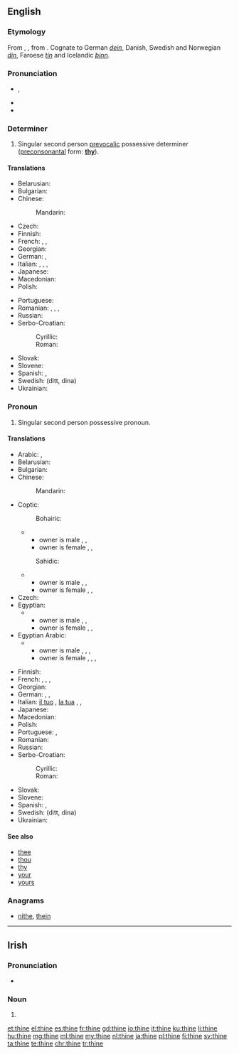 ==English==
{{wikipedia}}

===Etymology===
From {{etyl|enm|en}} {{term|thyn|lang=enm}}, {{term|þyn|lang=enm}}, from {{etyl|ang|en}} {{m|ang|þīn}}. Cognate to German ''[[dein]]'', Danish, Swedish and Norwegian ''[[din]]'', Faroese ''[[tín]]'' and Icelandic ''[[þinn]]''.

===Pronunciation===
* {{a|UK}} {{enPR|<i>th</i>īn}}, {{IPA|/ðaɪn/|lang=en}}
* {{audio|en-us-thine.ogg|Audio (US)|lang=en}}
* {{rhymes|aɪn|lang=en}}

===Determiner===
{{head|en|determiner|cat2=possessive determiners}}

# {{context|archaic|lang=en}} Singular second person [[prevocalic]] possessive determiner ([[preconsonantal]] form: '''[[thy]]''').

====Translations====
{{trans-top|possessive determiner}}
* Belarusian: {{t|be|твой|tr=tvoj|sc=Cyrl}}
* Bulgarian: {{t|bg|твой|tr=tvoj|sc=Cyrl}}
* Chinese:
*: Mandarin: {{t+|cmn|你|tr=nǐde|alt=你的|sc=Hani}}
* Czech: {{t+|cs|tvůj}}
* Finnish: {{t+|fi|sinun}}
* French: {{t+|fr|ton|m}}, {{t+|fr|ta|f}}, {{t+|fr|tes|m-p|f-p}}
* Georgian: {{t|ka|შენი|sc=Geor}}
* German: {{t+|de|dein}}, {{t+|de|deiner}}
* Italian: {{t+|it|tuo|m}}, {{t+|it|tua|f}}, {{t+|it|tuoi|m-p}}, {{t+|it|tue|f-p}}
* Japanese: {{t+|ja|お前|tr=おまえの, omae-no|alt=お前の|sc=Jpan}}
* Macedonian: {{t|mk|твој|tr=tvoj|sc=Cyrl}}
* Polish: {{t+|pl|twój}}
{{trans-mid}}
* Portuguese: {{t+|pt|teu|m}}
* Romanian: {{t+|ro|tău|m-n}}, {{t+|ro|ta|f}}, {{t|ro|tăi|m-p}}, {{t+|ro|tale|f-p|n-p}}
* Russian: {{t+|ru|твой}}
* Serbo-Croatian:
*: Cyrillic: {{t|sh|твој}}
*: Roman: {{t|sh|tvoj}}
* Slovak: {{t+|sk|tvoj}}
* Slovene: {{t+|sl|tvój}}
* Spanish: {{t+|es|tuyo|m}}, {{t+|es|tuya|f}}
* Swedish: {{t+|sv|din}} (ditt, dina)
* Ukrainian: {{t|uk|твій|tr=tvij|sc=Cyrl}}
{{trans-bottom}}

===Pronoun===
{{head|en|pronoun|cat2=possessive pronouns|cat3=second person pronouns}}

# {{context|archaic|lang=en}} Singular second person possessive pronoun.

====Translations====
{{trans-top|possessive pronoun}}
* Arabic: {{qualifier|belonging to one person}} {{t|ar|لَك|m}}, {{t|ar|لَكِ|f}}
* Belarusian: {{t|be|твой|tr=tvoj|sc=Cyrl}}
* Bulgarian: {{t|bg|твой|tr=tvoj|sc=Cyrl}}
* Chinese:
*: Mandarin: {{t+|cmn|你|tr=nǐde|alt=你的|sc=Hani}}
* Coptic:
*: Bohairic:
*** owner is male {{t|cop|ⲫⲱⲕ|m|tr=phōk}}, {{t|cop|ⲑⲱⲕ|f|tr=θōk}}, {{t|cop|ⲛⲟⲩⲕ|p|tr=nwk}}
*** owner is female {{t|cop|ⲫⲱ|m|tr=phō}}, {{t|cop|ⲑⲱ|f|tr=θō}}, {{t|cop|ⲛⲟⲩ|p|tr=nw}}
*: Sahidic:
*** owner is male {{t|cop|ⲡⲱⲕ|m|tr=pōk}}, {{t|cop|ⲧⲱⲕ|f|tr=tōk}}, {{t|cop|ⲛⲟⲩⲕ|p|tr=nwk}}
*** owner is female {{t|cop|ⲡⲱ|m|tr=pō}}, {{t|cop|ⲧⲱ|f|tr=tō}}, {{t|cop|ⲛⲟⲩ|p|tr=nw}}
* Czech: {{t+|cs|tvůj}}
* Egyptian:
*** owner is male {{t|egy|𓅮𓇌𓎡|m|tr=payk}}, {{t|egy|𓏏𓇌𓎡|f|tr=tayk}}, {{t|egy|𓈖𓄿𓇌𓎡|p|tr=nayk}}
*** owner is female {{t|egy|𓅮𓇌𓁐|m|tr=payt}}, {{t|egy|𓏏𓇌𓁐|f|tr=tayt}}, {{t|egy|𓈖𓄿𓇌𓁐|p|tr=nayt}}
* Egyptian Arabic:
*** owner is male {{t|arz|لك|tr=lik|sc=Arab}}, {{t|arz|بتاعك|m|tr=betaʕak|sc=Arab}}, {{t|arz|بتاعتاك|f|tr=betaʕtak|sc=Arab}}, {{t|arz|بتوعاك|p|tr=betoʕak|sc=Arab}}
*** owner is female {{t|arz|لك|tr=liki|sc=Arab}}, {{t|arz|بتاعك|m|tr=betaʕik|sc=Arab}}, {{t|arz|بتاعتاك|f|tr=betaʕtik|sc=Arab}}, {{t|arz|بتوعاك|p|tr=betoʕik|sc=Arab}}
{{trans-mid}}
* Finnish: {{t+|fi|sinun}}
* French: {{t+|fr|le tien|m}}, {{t+|fr|la tienne|f}}, {{t+|fr|les tiens|m-p}}, {{t+|fr|les tiennes|f-p}}
* Georgian: {{t|ka|შენი|sc=Geor}}
* German: {{t+|de|dein|m|n}}, {{t+|de|deine|f}}, {{t+|de|deine|p}}
* Italian: [[il tuo]] {{g|m}}{{g|s}}, [[la tua]] {{g|f}}{{g|s}}, {{t|it|i tuoi|m|p}}, {{t|it|le tue}}
* Japanese: {{t+|ja|お前|tr=おまえの, omae-no|alt=お前の|sc=Jpan}}
* Macedonian: {{t|mk|твој|tr=tvoj|sc=Cyrl}}
* Polish: {{t+|pl|twój}}
* Portuguese: {{t+|pt|teu|m}}, {{t+|pt|seu|m}}
* Romanian: {{t|ro|al tău, a ta, ai tăi, ale tale}}
* Russian: {{t+|ru|твой}}
* Serbo-Croatian:
*: Cyrillic: {{t|sh|твој}}
*: Roman: {{t|sh|tvoj}}
* Slovak: {{t+|sk|tvoj}}
* Slovene: {{t+|sl|tvój}}
* Spanish: {{t|es|el tuyo|m}}, {{t|es|la tuya|f}}
* Swedish: {{t+|sv|din}} (ditt, dina)
* Ukrainian: {{t|uk|твій|tr=tvij|sc=Cyrl}}
{{trans-bottom}}

====See also====
* [[thee]]
* [[thou]]
* [[thy]]
* [[your]]
* [[yours]]

===Anagrams===
* [[nithe#English|nithe]], [[thein#English|thein]]

----

==Irish==

===Pronunciation===
* {{IPA|[ˈhɪnʲə]|lang=ga}}

===Noun===
{{head|ga|mutated noun}}

# {{ga-lenition of|tine}}

[[et:thine]]
[[el:thine]]
[[es:thine]]
[[fr:thine]]
[[gd:thine]]
[[io:thine]]
[[it:thine]]
[[ku:thine]]
[[li:thine]]
[[hu:thine]]
[[mg:thine]]
[[ml:thine]]
[[my:thine]]
[[nl:thine]]
[[ja:thine]]
[[pl:thine]]
[[fi:thine]]
[[sv:thine]]
[[ta:thine]]
[[te:thine]]
[[chr:thine]]
[[tr:thine]]
